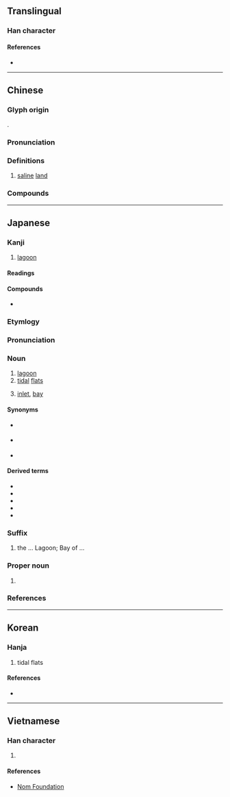 {{character info/new}}
==Translingual==

===Han character===
{{Han char|rn=85|rad=水|as=12|sn=15|four=37127|canj=EHXF|ids=⿰氵舄}}

====References====
* {{Han ref|kx=0649.160|dkj=18247|dj=1059.100|hdz=31743.090|uh=6F5F|ud=28511|bh=BCF3|bd=48371}}

----

==Chinese==
{{zh-forms}}

===Glyph origin===
{{Han etym}}
{{Han compound|水|舄|ls=psc|c1=s|c2=p}}.

===Pronunciation===
{{zh-pron
|m=xì
|c=sik1
|mc=y
|oc=y
|cat=n
}}

===Definitions===
{{zh-hanzi}}

# [[saline]] [[land]]

===Compounds===
{{zh-der|潟滷|潟鹵|新潟|潟湖|鹹潟}}

----

==Japanese==

===Kanji===
{{ja-kanji|grade=c|rs=水12}}

# [[lagoon]]

====Readings====
{{ja-readings
|goon=しゃく<しやく
|kanon=せき
|kun=かた-
}}

====Compounds====
* {{ja-r|潟%湖|せき%こ}}

===Etymlogy===
{{ja-kanjitab|かた|yomi=k}}
{{rfe|ja}}

===Pronunciation===
{{ja-pron|y=k|かた|acc=2|acc_ref=DJR}}

===Noun===
{{ja-noun|かた}}

# [[lagoon]]
# [[tidal]] [[flat]]s
# {{lb|ja|historical|sort=かた}} [[inlet]], [[bay]]

====Synonyms====
* {{sense|lagoon}} {{ja-r|ラグーン}}
* {{sense|tidal flat}} {{ja-r|干%潟|ひ%がた}}
* {{sense|inlet}} {{ja-r|入り江|いりえ}}

====Derived terms====
{{der-top}}
* {{ja-r|明石%潟|アカシ%ガタ}}
* {{ja-r|潮%干%潟|しお%ひ%-がた|[[ebb tide]] [[beach]]}}
* {{ja-r|難波潟|^なにわ%-がた}}
* {{ja-r|新潟|^にいがた}}
* {{ja-r|八郎%潟|^はちろう%-がた}}
{{der-bottom}}

===Suffix===
{{ja-pos|suffix|がた}}

# the ... Lagoon; Bay of ...

===Proper noun===
{{ja-pos|proper|がた}}

# {{surname|lang=ja|sort=かた}}

===References===
<references/>

----

==Korean==

===Hanja===
{{ko-hanja|hangeul=[[석]]|rv=seok|mr=sŏk|y=sek|eumhun=개펄|ehrv=gaepeol|ehmr=kaep'ǒl|ehy=}}

# tidal flats

====References====
* {{Hanja ref|nav=10000}}

----

==Vietnamese==

===Han character===
{{vi-readings|rs=水12| hanviet = tích}}

# {{defn|lang=vi|sort=水12}}

====References====
*[http://nomfoundation.org/common/nom_details.php?codepoint=6f5f Nom Foundation]